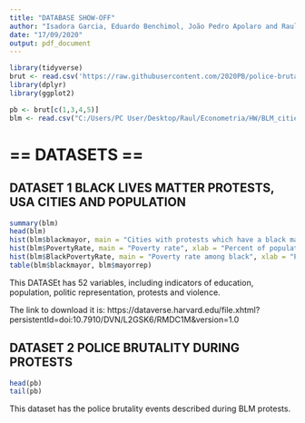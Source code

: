 ---
title: "DATABASE SHOW-OFF"
author: "Isadora Garcia, Eduardo Benchimol, João Pedro Apolaro and Raul Bassi"
date: "17/09/2020"
output: pdf_document
---

```{r echo = FALSE}
library(tidyverse)
brut <- read.csv('https://raw.githubusercontent.com/2020PB/police-brutality/data_build/all-locations.csv')
library(dplyr)
library(ggplot2)
```
```{r echo = FALSE}
pb <- brut[c(1,3,4,5)]
blm <- read.csv("C:/Users/PC User/Desktop/Raul/Econometria/HW/BLM_cities.csv")
```

# ==  DATASETS  == #


## DATASET 1 BLACK LIVES MATTER PROTESTS, USA CITIES AND POPULATION ##
```{r}
summary(blm)
head(blm)
hist(blm$blackmayor, main = "Cities with protests which have a black mayor", xlab = "0 = no 1 = yes", ylab = "Frequency", col = "black")
hist(blm$PovertyRate, main = "Poverty rate", xlab = "Percent of population that is poor", ylab = "Frequency", col = "blue")
hist(blm$BlackPovertyRate, main = "Poverty rate among black", xlab = "Percent of black population", ylab = "Frequency", col = "orange")
table(blm$blackmayor, blm$mayorrep)
```

This DATASEt has 52 variables, including indicators of education, population, politic representation, protests and violence.

The link to download it is: https://dataverse.harvard.edu/file.xhtml?persistentId=doi:10.7910/DVN/L2GSK6/RMDC1M&version=1.0

## DATASET 2 POLICE BRUTALITY DURING PROTESTS ##

```{r}
head(pb)
tail(pb)
```

This dataset has the police brutality events described during BLM protests.

